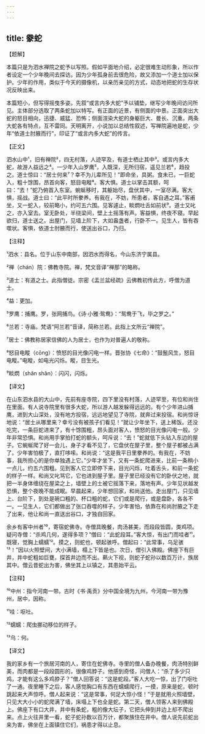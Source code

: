 ```yaml
---
---
---
```

title: 豢蛇
---




【题解】


本篇只是为泗水禅院之蛇予以写照。假如平面地介绍，必定很难生动形象，所以作者设定一个少年晚间去探访。因为少年孤身前去很危险，故又添加一个道士加以保护。少年的作用，类似于今天的摄像机，以亲历亲见的方式，动态地把蛇的生存状况反映出来。

本篇短小，但写得摇曳多姿。先叙“或言内多大蛇”予以铺垫，继写少年晚间访问所见。主体部分选取了两条蛇加以特写。有正面的近景，有侧面的中景。正面突出大蛇的怒目相向，迅捷、威猛、恐怖；侧面渲染大蛇的身躯巨大、曼长、沉重。两条大蛇各有特点，互不雷同。天明离开，小说加以总结性叙述，写禅院遍地是蛇，少年“依道士肘腋而行”，印证了“或言内多大蛇”的传言。

【正文】

泗水山中¹，旧有禅院²，四无村落，人迹罕及，有道士栖止其中³。或言内多大蛇，故游人益远之⁴。一少年入山罗鹰⁵，入既深，无所归宿，遥见兰若⁶，趋投之。道士惊曰：“居士何来⁷？幸不为儿辈所见！”即命坐，具粥。食未已，一巨蛇入，粗十馀围，昂首向客，怒目电瞛⁸。客大惧。道士以掌击其额，呵曰：“去！”蛇乃俯首入东室。蜿蜒移时，其躯始尽，盘伏其中，一室尽满。客大惧，摇战。道士曰：“此平时所豢养。有我在，不妨，所患者，客自遇之耳。”客甫坐，又一蛇入，较前略小，约可五六围。见客遽止，睒熌吐舌如前状⁹。道士又叱之，亦入室去。室无卧处，半绕梁间，壁上土摇落有声。客益惧，终夜不寝。早起欲归，道士送之。出屋门，见墙上阶下，大如盎盏者，行卧不一。见生人，皆有吞噬状。客惧，依道士肘腋而行，使送出谷口，乃归。





【注释】


¹泗水：县名。位于山东中南部，因泗水而得名，今山东济宁属县。

²禅（chán）院：佛教寺院。禅，梵文音译“禅那”的略称。

³道士：有道之士。此指僧徒。宗密《盂兰盆经疏》云佛教初传此方，呼僧为道士。

⁴益：更加。

⁵罗鹰：捕鹰。罗，张网捕鸟。《诗·小雅·鸳鸯》：“鸳鸯于飞，毕之罗之。”

⁶兰若：寺庙。梵语“阿兰若”音译，简称兰若。此指上文所云“禅院”。

⁷居士：佛教称居家信佛的人为居士，也作为对普遍人的敬称。

⁸怒目电瞛（cōng）：愤怒的目光像闪电一样。晋张协《七命》：“鼓鬛风生，怒目电瞛。”电瞛，如电光闪烁。瞛，目生光。

⁹睒熌（shǎn shǎn）：闪闪，闪烁。





【译文】


在山东泗水县的大山中，先前有座寺院，四下里没有村落，人迹罕至，有位和尚住在里面。有人说寺院里有很多大蛇，所以游人越发躲得远远的。有个少年进山捕鹰，进到大山深处，没有地方投宿，远远地望见了寺院，就奔过来投宿。和尚惊讶地说：“居士从哪里来？幸亏没有被孩子们看见！”就让少年坐下，送上稀饭。还没吃完，一条巨蛇进来了，有十馀围粗，昂头面对客人，愤怒的目光像闪电一般。少年非常恐惧。和尚用手掌拍打蛇的额头，呵斥说：“去！”蛇就低下头钻入东边的屋子。它蜿蜒爬了好一会儿，身子才看不见了，它盘伏在屋子里，整个屋子都被占满了。少年害怕极了，直打哆嗦。和尚说：“这是我平日里豢养的。有我在，不妨事，我所担心的是你单独遇上它。”少年才坐下，又有一条蛇爬进来，比前一条稍小一点儿，约五六围粗。见到客人它立即停下来，目光闪烁，吐着舌头，和前一条蛇的样子一样。和尚又叱骂它，它也进到屋子里。屋子里已经没有它的卧伏之地，就把一半身体缠绕在屋梁之上，墙壁上的土被它摇落下来，落地有声。少年见状越发恐惧，整个夜晚不能成眠。早晨起来，少年想回家，和尚送他。走出屋门，只见墙上、台阶下，到处是碗口粗的、杯口粗的蛇，它们或是爬行，或是盘卧，各各不一。一见生人，它们都做出了张口吞噬的样子。少年害怕，依靠在和尚肘腋之下走了出来，他让和尚一直送出谷口，才独自回家。

余乡有客中州者¹⁰，寄宿蛇佛寺。寺僧具晚餐，肉汤甚美，而段段皆圆，类鸡项。疑问寺僧：“杀鸡几何，遂得多项？”僧曰：“此蛇段耳。”客大惊，有出门而哇者¹¹。既寝，觉胸上蠕蠕¹²。摸之，则蛇也，顿起骇呼。僧起曰：“此常事，乌足骇¹³！”因以火照壁间，大小满墙，榻上下皆是也。次日，僧引入佛殿。佛座下有巨井，井中蛇粗如巨甕，探首井边而不出。爇火下视，则蛇子蛇孙以数百万计，族居其中。僧云昔蛇出为害，佛坐其上以镇之，其患始平云。





【注释】


¹⁰中州：指今河南一带。古时《书·禹贡》分中国全境为九州，今河南一带为豫州，居中，因称。

¹¹哇：呕吐。

¹²蠕蠕：爬虫挪动移位的样子。

¹³乌：何。





【译文】


我的家乡有一个旅居河南的人，寄住在蛇佛寺。寺里的僧人备办晚餐，肉汤特别鲜美，而肉都是一段段圆形的，很像鸡脖子。他感到奇怪，问僧人：“杀了多少只鸡，才能有这么多鸡脖子？”僧人回答说：“这是蛇段。”客人大吃一惊，出了门呕吐了一通。夜里睡下之后，客人感觉胸口有东西在蠕蠕爬行，一摸，原来是蛇，顿时跳起来大声惊呼。僧人起来说：“这是常事，何足大惊小怪！”于是就用火照墙壁，只见大大小小的蛇爬满了墙，床塌上下也全是蛇。第二天，僧人领客人来到佛殿上。佛座下有口大井，井中有条蛇，粗的像大坛子，它把头伸到井边上却不爬出来。点上火往井里一看，蛇子蛇孙数以百万计，都聚族住在井中。僧人说先前蛇出来为害，佛坐在上面镇住它们，祸患才得以止息。